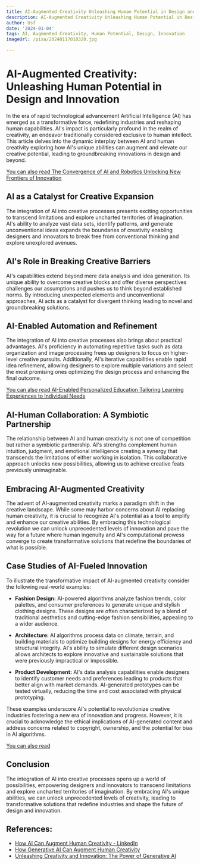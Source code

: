 ```yaml
---
title: AI-Augmented Creativity Unleashing Human Potential in Design and Innovation
description: AI-Augmented Creativity Unleashing Human Potential in Design and Innovation
author: Usf
date: '2024-01-04'
tags: AI, Augmented Creativity, Human Potential, Design, Innovation
imageUrl: /pixa/20240117010320.jpg

---
```

# AI-Augmented Creativity: Unleashing Human Potential in Design and Innovation

In the era  of rapid technological advancement Artificial Intelligence (AI) has emerged as  a transformative force, redefining industries and reshaping human capabilities. AI's impact is particularly profound in the realm of creativity, an endeavor traditionally considered exclusive to human  intellect. This article delves into the dynamic interplay between AI and human creativity exploring how AI's unique abilities  can augment and elevate our creative potential, leading to groundbreaking innovations in design and beyond.

[You can also read The Convergence of AI  and Robotics Unlocking New Frontiers of Innovation](The%20Convergence%20of%20AI%20and%20Robotics%20Unlocking%20New%20Frontiers%20of%20Innovation)


## AI as a Catalyst for Creative  Expansion

The integration of AI  into creative  processes presents exciting opportunities to transcend limitations and explore uncharted  territories of imagination. AI's ability to analyze vast data sets, identify patterns, and generate unconventional ideas expands the boundaries of creativity enabling designers and innovators to break  free from conventional thinking  and explore  unexplored avenues.

## AI's  Role in Breaking  Creative Barriers

AI's capabilities extend beyond mere data analysis and idea  generation. Its unique ability to overcome creative blocks and offer diverse perspectives challenges our  assumptions  and pushes us to think beyond established norms.  By introducing  unexpected  elements and unconventional approaches, AI acts as a  catalyst for divergent thinking  leading to novel and groundbreaking solutions.

##  AI-Enabled  Automation and Refinement

The integration of AI into creative processes also brings about practical advantages. AI's proficiency in automating repetitive tasks such as data organization and  image processing  frees up designers to  focus on higher-level creative pursuits. Additionally, AI's iterative capabilities enable rapid idea refinement, allowing designers to explore multiple variations and select the most promising ones optimizing the design process and enhancing the final outcome.

[You can also read AI-Enabled Personalized Education Tailoring Learning  Experiences to Individual Needs](AI-Enabled%20Personalized%20Education%20Tailoring%20Learning%20Experiences%20to%20Individual%20Needs)


## AI-Human Collaboration: A Symbiotic Partnership

The relationship between AI and human creativity is not one of competition but rather a symbiotic partnership. AI's strengths complement human intuition, judgment, and emotional intelligence creating a synergy that transcends the  limitations of either working in isolation.  This collaborative approach unlocks new possibilities, allowing us to achieve  creative feats previously unimaginable.

## Embracing AI-Augmented  Creativity

The advent of AI-augmented creativity marks a paradigm shift in the creative landscape. While some may harbor concerns about AI  replacing human creativity, it  is crucial to recognize AI's potential as a tool to amplify and enhance our creative  abilities. By embracing this technological revolution we can unlock unprecedented levels of innovation and pave the way  for a future where  human ingenuity and AI's computational prowess  converge to create transformative solutions that redefine the boundaries of what is possible.

## Case Studies of  AI-Fueled Innovation

To illustrate the  transformative  impact of AI-augmented creativity consider the following real-world examples:

- **Fashion Design:** AI-powered algorithms analyze  fashion trends, color palettes, and consumer preferences to generate unique and stylish  clothing designs. These designs are often characterized by a blend of traditional  aesthetics and cutting-edge fashion sensibilities, appealing to a  wider audience.

- **Architecture:** AI algorithms process data  on climate,  terrain, and building  materials to  optimize building  designs for energy efficiency and  structural integrity. AI's ability to simulate different design scenarios allows  architects to explore innovative and sustainable solutions that were previously impractical or  impossible.

-  **Product Development:** AI's data analysis capabilities enable designers to identify customer needs and preferences leading to products  that better  align with market demands. AI-generated prototypes can be tested virtually, reducing  the time and cost associated with physical prototyping.

These examples underscore AI's potential to revolutionize creative industries fostering a new era of innovation and progress. However, it is crucial to  acknowledge the ethical implications of AI-generated content and address concerns related to copyright, ownership, and the potential for  bias  in AI algorithms.

[You can also read ]()


## Conclusion

The  integration of  AI into creative processes opens up  a world of possibilities, empowering designers and innovators to  transcend limitations and explore uncharted territories of imagination. By embracing AI's unique abilities, we can unlock unprecedented levels  of creativity, leading  to transformative solutions that redefine industries and shape the future of design and innovation.

## References:
- [How AI Can Augment Human Creativity - LinkedIn](https://www.linkedin.com/pulse/how-ai-can-augment-human-creativity-vinay-verma)
- [How Generative AI Can Augment Human Creativity](https://hbr.org/2023/07/how-generative-ai-can-augment-human-creativity)
- [Unleashing Creativity and Innovation: The Power of Generative AI](https://medium.com/@itamd616/unleashing-creativity-and-innovation-the-power-of-generative-ai-7de5387f20ed)
